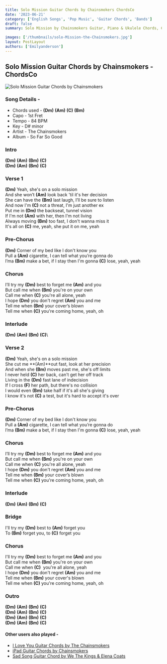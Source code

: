 ```yaml
---
title: Solo Mission Guitar Chords by Chainsmokers ChordsCo
date: '2023-06-21'
category: ['English Songs', 'Pop Music', 'Guitar Chords', 'Bands']
draft: false
summary: Solo Mission by Chainsmokers Guitar, Piano & Ukulele Chords, Chords used - (Dm) (Am) (C) (Bm), Capo - 1st Fret, Key - D# minor

images: ['/thumbnails/solo-Mission-the-Chainsmokers.jpg']
layout: PostLayout
authors: ['Emilyanderson']
---
```


## Solo Mission Guitar Chords by Chainsmokers - ChordsCo

![Solo Mission Guitar Chords by Chainsmokers](/thumbnails/solo-Mission-the-Chainsmokers.jpg)

### Song Details -

- Chords used - **(Dm)** **(Am)** **(C)** **(Bm)**
- Capo - 1st Fret
- Tempo - 84 BPM
- Key - D# minor
- Artist - The Chainsmokers
- Album - So Far So Good

### Intro

**(Dm)** **(Am)** **(Bm)** **(C)**\
**(Dm)** **(Am)** **(Bm)** **(C)**

### Verse 1

**(Dm)** Yeah, she's on a solo mission\
And she won’t **(Am)** look back 'til it's her decision\
She can have the **(Bm)** last laugh, I’ll be sure to listen\
And now I'm **(C)** not a threat, I'm just another ex\
Put me in **(Dm)** the backseat, tunnel vision\
If I'm not **(Am)** with her, then I'm not living\
Always moving **(Bm)** too fast, I don't wanna miss it\
It's all on **(C)** me, yeah, she put it on me, yeah

### Pre-Chorus

**(Dm)** Corner of my bed like I don't know you\
Pull a **(Am)** cigarette, I can tell what you’re gonna do\
I’ma **(Bm)** make a bet, if I stay then I'm gonna **(C)** lose, yeah, yeah

### Chorus

I’ll try my **(Dm)** best to forget me **(Am)** and you\
But call me whеn **(Bm)** you're on your own\
Call me when **(C)** you'rе all alone, yeah\
I hope **(Dm)** you don't regret **(Am)** you and me\
Tell me when **(Bm)** your cover’s blown\
Tell me when **(C)** you're coming home, yeah, oh

### Interlude

**(Dm)** **(Am)** **(Bm)** **(C)**\

### Verse 2

**(Dm)** Yeah, she's on a solo mission\
She cut me **(Am)**out fast, look at her precision\
And when she **(Bm)** moves past me, she's off limits\
I never held **(C)** her back, can't get her off track\
Living in the **(Dm)** fast lane of indecision\
If I cross **(F)** her path, but there's no collision\
I would even **(Bm)** take half if it's all she's giving\
I know it's not **(C)** a test, but it's hard to accept it's over

### Pre-Chorus

**(Dm)** Corner of my bed like I don't know you\
Pull a **(Am)** cigarette, I can tell what you’re gonna do\
I’ma **(Bm)** make a bet, if I stay then I'm gonna **(C)** lose, yeah, yeah

### Chorus

I’ll try my **(Dm)** best to forget me **(Am)** and you\
But call me whеn **(Bm)** you're on your own\
Call me when **(C)** you'rе all alone, yeah\
I hope **(Dm)** you don't regret **(Am)** you and me\
Tell me when **(Bm)** your cover’s blown\
Tell me when **(C)** you're coming home, yeah, oh

### Interlude

**(Dm)** **(Am)** **(Bm)** **(C)**

### Bridge

I'll try my **(Dm)** best to **(Am)** forget you\
To **(Bm)** forget you, to **(C)** forget you

### Chorus

I'll try my **(Dm)** best to forget me **(Am)** and you\
But call me when **(Bm)** you're on your own\
Call me when **(C)**  you're all alone, yeah\
I hope **(Dm)** you don't regret **(Am)** you and me\
Tell me when **(Bm)** your cover's blown\
Tell me when **(C)** you're coming home, yeah, oh

### Outro

**(Dm)** **(Am)** **(Bm)** **(C)**\
**(Dm)** **(Am)** **(Bm)** **(C)**\
**(Dm)** **(Am)** **(Bm)** **(C)**\
**(Dm)** **(Am)** **(Bm)** **(C)**

#### Other users also played -

- [I Love You Guitar Chords by The Chainsmokers](https://www.chordsco.com/chords/i-love-you-guitar-chords-by-the-chainsmokers)
- [iPad Guitar Chords by Chainsmokers](https://www.chordsco.com/chords/ipad-guitar-chords-by-chainsmokers)
- [Sad Song Guitar Chord by We The Kings & Elena Coats ](https://www.chordsco.com/chords/sad-song-guitar-chord-by-we-the-kings-elena-coats)
